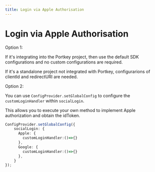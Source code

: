 ```yaml
---
title: Login via Apple Authorisation
---
```


# Login via Apple Authorisation

Option 1:

If it's integrating into the Portkey project, then use the default SDK configurations and no custom configurations are required.<br/>

If it's a standalone project not integrated with Portkey, configurarions of clientId and redirectURI are needed.

Option 2:

You can use `ConfigProvider.setGlobalConfig` to configure the `customLoginHandler` within `socialLogin`.<br/>

This allows you to execute your own method to implement Apple authorization and obtain the idToken.

```typescript
ConfigProvider.setGlobalConfig({
    socialLogin: {
      Apple: {
        customLoginHandler:()=>{}
      },
      Google: {
        customLoginHandler:()=>{}
      },
    }
});
```
